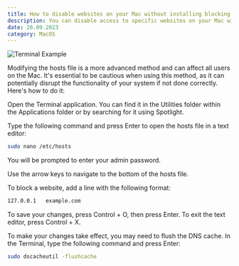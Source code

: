 ```yaml
---
title: How to disable websites on your Mac without installing blocking software
description: You can disable access to specific websites on your Mac without installing any additional apps by modifying the system's hosts file.
date: 26.09.2023
category: MacOS
---
```


<img class="content-image" src="./directory/001.PNG" alt="Terminal Example"/>

Modifying the hosts file is a more advanced method and can affect all users on the Mac. It's essential to be cautious when using this method, as it can potentially disrupt the functionality of your system if not done correctly. Here's how to do it:

Open the Terminal application. You can find it in the Utilities folder within the Applications folder or by searching for it using Spotlight.

Type the following command and press Enter to open the hosts file in a text editor:

```bash
sudo nano /etc/hosts
```

You will be prompted to enter your admin password.

Use the arrow keys to navigate to the bottom of the hosts file.

To block a website, add a line with the following format:

```bash
127.0.0.1   example.com
```

To save your changes, press Control + O, then press Enter. To exit the text editor, press Control + X.

To make your changes take effect, you may need to flush the DNS cache. In the Terminal, type the following command and press Enter:

```bash
sudo dscacheutil -flushcache
```